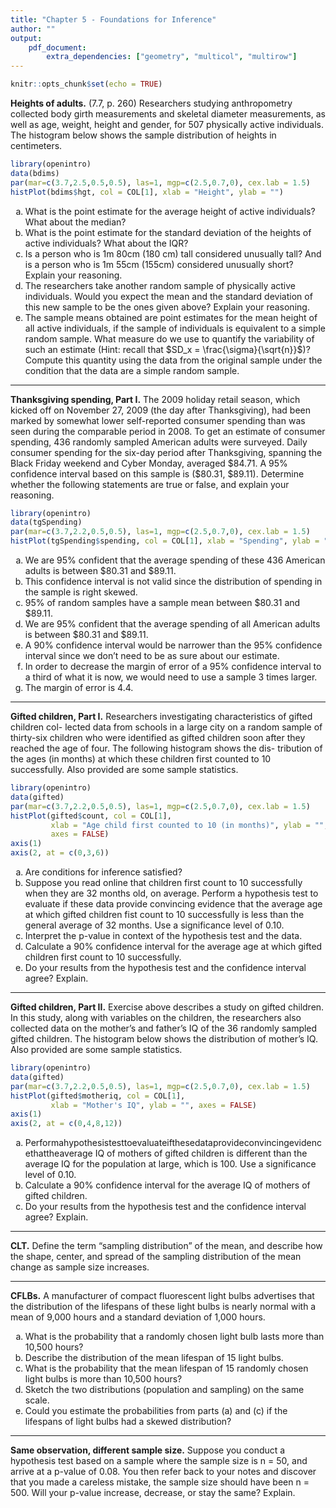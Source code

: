 ```yaml
---
title: "Chapter 5 - Foundations for Inference"
author: ""
output:
    pdf_document:
        extra_dependencies: ["geometry", "multicol", "multirow"]
---
```


```r
knitr::opts_chunk$set(echo = TRUE)
```

**Heights of adults.** (7.7, p. 260) Researchers studying anthropometry collected body girth measurements and skeletal diameter measurements, as well as age, weight, height and gender, for 507 physically active individuals. The histogram below shows the sample distribution of heights in centimeters.

```r
library(openintro)
data(bdims)
par(mar=c(3.7,2.5,0.5,0.5), las=1, mgp=c(2.5,0.7,0), cex.lab = 1.5)
histPlot(bdims$hgt, col = COL[1], xlab = "Height", ylab = "")
```

(a) What is the point estimate for the average height of active individuals? What about the median?
(b) What is the point estimate for the standard deviation of the heights of active individuals? What about the IQR?
(c) Is a person who is 1m 80cm (180 cm) tall considered unusually tall? And is a person who is 1m 55cm (155cm) considered unusually short? Explain your reasoning.
(d) The researchers take another random sample of physically active individuals. Would you expect the mean and the standard deviation of this new sample to be the ones given above? Explain your reasoning.
(e) The sample means obtained are point estimates for the mean height of all active individuals, if the sample of individuals is equivalent to a simple random sample. What measure do we use to quantify the variability of such an estimate (Hint: recall that $SD_x = \frac{\sigma}{\sqrt{n}}$)? Compute this quantity using the data from the original sample under the condition that the data are a simple random sample.




--------------------------------------------------------------------------------

\clearpage

**Thanksgiving spending, Part I.** The 2009 holiday retail season, which kicked off on November 27, 2009 (the day after Thanksgiving), had been marked by somewhat lower self-reported consumer spending than was seen during the comparable period in 2008. To get an estimate of consumer spending, 436 randomly sampled American adults were surveyed. Daily consumer spending for the six-day period after Thanksgiving, spanning the Black Friday weekend and Cyber Monday, averaged $84.71. A 95% confidence interval based on this sample is ($80.31, $89.11). Determine whether the following statements are true or false, and explain your reasoning.

```r
library(openintro)
data(tgSpending)
par(mar=c(3.7,2.2,0.5,0.5), las=1, mgp=c(2.5,0.7,0), cex.lab = 1.5)
histPlot(tgSpending$spending, col = COL[1], xlab = "Spending", ylab = "")
```

(a) We are 95% confident that the average spending of these 436 American adults is between $80.31 and $89.11.
(b) This confidence interval is not valid since the distribution of spending in the sample is right skewed.
(c) 95% of random samples have a sample mean between $80.31 and $89.11.
(d) We are 95% confident that the average spending of all American adults is between $80.31 and $89.11.
(e) A 90% confidence interval would be narrower than the 95% confidence interval since we don’t need to be as sure about our estimate.
(f) In order to decrease the margin of error of a 95% confidence interval to a third of what it is now, we would need to use a sample 3 times larger.
(g) The margin of error is 4.4.






--------------------------------------------------------------------------------

\clearpage

**Gifted children, Part I.** Researchers investigating characteristics of gifted children col- lected data from schools in a large city on a random sample of thirty-six children who were identified as gifted children soon after they reached the age of four. The following histogram shows the dis- tribution of the ages (in months) at which these children first counted to 10 successfully. Also provided are some sample statistics.

```r
library(openintro)
data(gifted)
par(mar=c(3.7,2.2,0.5,0.5), las=1, mgp=c(2.5,0.7,0), cex.lab = 1.5)
histPlot(gifted$count, col = COL[1], 
         xlab = "Age child first counted to 10 (in months)", ylab = "", 
         axes = FALSE)
axis(1)
axis(2, at = c(0,3,6))
```

\begin{tabular}{r | l}
n   & 36 \\
min & 21 \\
mean    & 30.69 \\
sd  & 4.31 \\
max & 39 
\end{tabular}

(a) Are conditions for inference satisfied?
(b) Suppose you read online that children first count to 10 successfully when they are 32 months old, on average. Perform a hypothesis test to evaluate if these data provide convincing evidence that the average age at which gifted children fist count to 10 successfully is less than the general average of 32 months. Use a significance level of 0.10.
(c) Interpret the p-value in context of the hypothesis test and the data.
(d) Calculate a 90% confidence interval for the average age at which gifted children first count to 10 successfully.
(e) Do your results from the hypothesis test and the confidence interval agree? Explain.





--------------------------------------------------------------------------------

\clearpage

**Gifted children, Part II.** Exercise above describes a study on gifted children. In this study, along with variables on the children, the researchers also collected data on the mother’s and father’s IQ of the 36 randomly sampled gifted children. The histogram below shows the distribution of mother’s IQ. Also provided are some sample statistics.

```r
library(openintro)
data(gifted)
par(mar=c(3.7,2.2,0.5,0.5), las=1, mgp=c(2.5,0.7,0), cex.lab = 1.5)
histPlot(gifted$motheriq, col = COL[1], 
         xlab = "Mother's IQ", ylab = "", axes = FALSE)
axis(1)
axis(2, at = c(0,4,8,12))
```

\begin{tabular}{r | l}
n   & 36 \\
min & 101 \\
mean    & 118.2 \\
sd  & 6.5 \\
max & 131 
\end{tabular}

(a) Performahypothesistesttoevaluateifthesedataprovideconvincingevidencethattheaverage IQ of mothers of gifted children is different than the average IQ for the population at large, which is 100. Use a significance level of 0.10.
(b) Calculate a 90% confidence interval for the average IQ of mothers of gifted children.
(c) Do your results from the hypothesis test and the confidence interval agree? Explain.





--------------------------------------------------------------------------------

\clearpage

**CLT.** Define the term “sampling distribution” of the mean, and describe how the shape, center, and spread of the sampling distribution of the mean change as sample size increases.





--------------------------------------------------------------------------------

\clearpage

**CFLBs.** A manufacturer of compact fluorescent light bulbs advertises that the distribution of the lifespans of these light bulbs is nearly normal with a mean of 9,000 hours and a standard deviation of 1,000 hours.

(a) What is the probability that a randomly chosen light bulb lasts more than 10,500 hours?
(b) Describe the distribution of the mean lifespan of 15 light bulbs.
(c) What is the probability that the mean lifespan of 15 randomly chosen light bulbs is more than 10,500 hours?
(d) Sketch the two distributions (population and sampling) on the same scale.
(e) Could you estimate the probabilities from parts (a) and (c) if the lifespans of light bulbs had a skewed distribution?






--------------------------------------------------------------------------------

\clearpage

**Same observation, different sample size.** Suppose you conduct a hypothesis test based on a sample where the sample size is n = 50, and arrive at a p-value of 0.08. You then refer back to your notes and discover that you made a careless mistake, the sample size should have been n = 500. Will your p-value increase, decrease, or stay the same? Explain.






